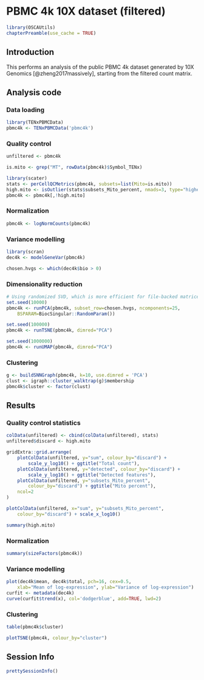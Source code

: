 <!-- AUTOMATICALLY GENERATED, DO NOT EDIT! -->

# PBMC 4k 10X dataset (filtered)

```r
library(OSCAUtils)
chapterPreamble(use_cache = TRUE)
```

## Introduction

This performs an analysis of the public PBMC 4k dataset generated by 10X Genomics [@zheng2017massively],
starting from the filtered count matrix.

## Analysis code

### Data loading

```r
library(TENxPBMCData)
pbmc4k <- TENxPBMCData('pbmc4k')
```

### Quality control

```r
unfiltered <- pbmc4k
```

```r
is.mito <- grep("MT", rowData(pbmc4k)$Symbol_TENx)

library(scater)
stats <- perCellQCMetrics(pbmc4k, subsets=list(Mito=is.mito))
high.mito <- isOutlier(stats$subsets_Mito_percent, nmads=3, type="higher")
pbmc4k <- pbmc4k[,!high.mito]
```

### Normalization

```r
pbmc4k <- logNormCounts(pbmc4k)
```

### Variance modelling

```r
library(scran)
dec4k <- modelGeneVar(pbmc4k)
```

```r
chosen.hvgs <- which(dec4k$bio > 0)
```

### Dimensionality reduction

```r
# Using randomized SVD, which is more efficient for file-backed matrices.
set.seed(10000)
pbmc4k <- runPCA(pbmc4k, subset_row=chosen.hvgs, ncomponents=25,
    BSPARAM=BiocSingular::RandomParam())

set.seed(100000)
pbmc4k <- runTSNE(pbmc4k, dimred="PCA")

set.seed(1000000)
pbmc4k <- runUMAP(pbmc4k, dimred="PCA")
```

### Clustering

```r
g <- buildSNNGraph(pbmc4k, k=10, use.dimred = 'PCA')
clust <- igraph::cluster_walktrap(g)$membership
pbmc4k$cluster <- factor(clust)
```

## Results

### Quality control statistics

```r
colData(unfiltered) <- cbind(colData(unfiltered), stats)
unfiltered$discard <- high.mito

gridExtra::grid.arrange(
    plotColData(unfiltered, y="sum", colour_by="discard") +
        scale_y_log10() + ggtitle("Total count"),
    plotColData(unfiltered, y="detected", colour_by="discard") +
        scale_y_log10() + ggtitle("Detected features"),
    plotColData(unfiltered, y="subsets_Mito_percent",
        colour_by="discard") + ggtitle("Mito percent"),
    ncol=2
)
```

```r
plotColData(unfiltered, x="sum", y="subsets_Mito_percent",
    colour_by="discard") + scale_x_log10()
```

```r
summary(high.mito)
```

### Normalization

```r
summary(sizeFactors(pbmc4k))
```

### Variance modelling

```r
plot(dec4k$mean, dec4k$total, pch=16, cex=0.5,
    xlab="Mean of log-expression", ylab="Variance of log-expression")
curfit <- metadata(dec4k)
curve(curfit$trend(x), col='dodgerblue', add=TRUE, lwd=2)
```

### Clustering

```r
table(pbmc4k$cluster)
```

```r
plotTSNE(pbmc4k, colour_by="cluster")
```


## Session Info {-}

```r
prettySessionInfo()
```
